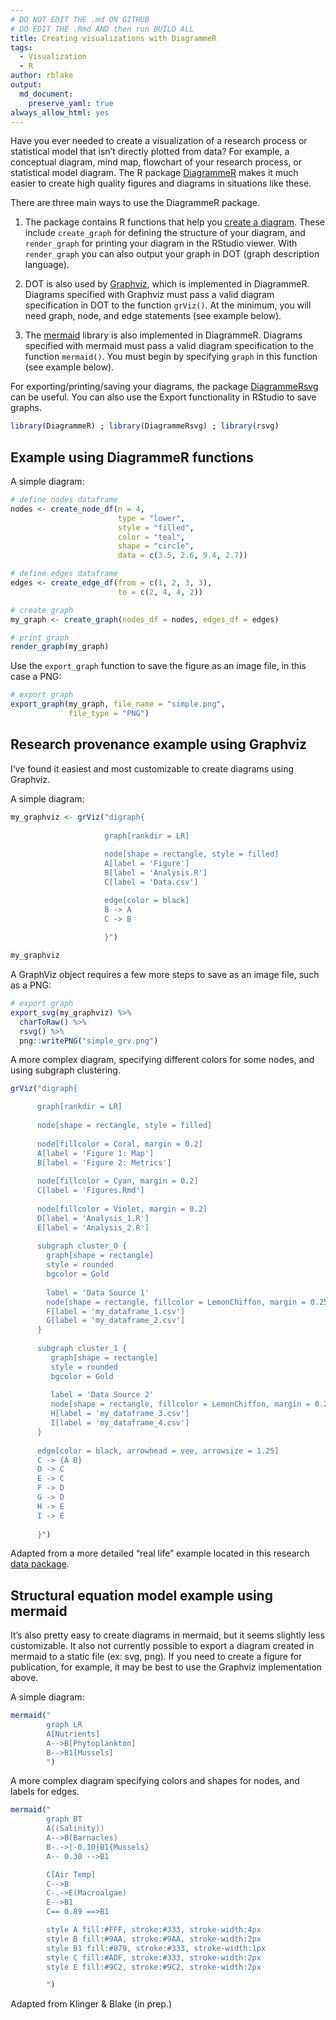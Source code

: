 ```yaml
---
# DO NOT EDIT THE .md ON GITHUB
# DO EDIT THE .Rmd AND then run BUILD ALL
title: Creating visualizations with DiagrammeR
tags:
  - Visualization
  - R
author: rblake
output:   
  md_document:
    preserve_yaml: true
always_allow_html: yes
---
```


Have you ever needed to create a visualization of a research process or statistical model that isn't directly plotted from data?  For example, a conceptual diagram, mind map, flowchart of your research process, or statistical model diagram.  The R package [DiagrammeR](http://rich-iannone.github.io/DiagrammeR/index.html) makes it much easier to create high quality figures and diagrams in situations like these.  

There are three main ways to use the DiagrammeR package.  

1) The package contains R functions that help you [create a diagram](http://rich-iannone.github.io/DiagrammeR/graph_creation.html).  These include `create_graph` for defining the structure of your diagram, and `render_graph` for printing your diagram in the RStudio viewer.  With `render_graph` you can also output your graph in DOT (graph description language).  

2) DOT is also used by [Graphviz](https://www.graphviz.org/), which is implemented in DiagrammeR.  Diagrams specified with Graphviz must pass a valid diagram specification in DOT to the function `grViz()`.  At the minimum, you will need graph, node, and edge statements (see example below).  

3) The [mermaid](https://mermaidjs.github.io/) library is also implemented in DiagrammeR.  Diagrams specified with mermaid must pass a valid diagram specification to the function `mermaid()`.  You must begin by specifying `graph` in this function (see example below).  

For exporting/printing/saving your diagrams, the package [DiagrammeRsvg](https://github.com/rich-iannone/DiagrammeRsvg) can be useful.  You can also use the Export functionality in RStudio to save graphs.  


```r
library(DiagrammeR) ; library(DiagrammeRsvg) ; library(rsvg) 
```

## Example using DiagrammeR functions

A simple diagram:

```r
# define nodes dataframe
nodes <- create_node_df(n = 4, 
                        type = "lower",
                        style = "filled",
                        color = "teal", 
                        shape = "circle", 
                        data = c(3.5, 2.6, 9.4, 2.7))

# define edges dataframe
edges <- create_edge_df(from = c(1, 2, 3, 3),
                        to = c(2, 4, 4, 2))

# create graph
my_graph <- create_graph(nodes_df = nodes, edges_df = edges)

# print graph
render_graph(my_graph)
```

Use the `export_graph` function to save the figure as an image file, in this case a PNG:

```r
# export graph
export_graph(my_graph, file_name = "simple.png",
             file_type = "PNG")
```


## Research provenance example using Graphviz
I've found it easiest and most customizable to create diagrams using Graphviz. 

A simple diagram:

```r
my_graphviz <- grViz("digraph{
         
                     graph[rankdir = LR]
                     
                     node[shape = rectangle, style = filled]  
                     A[label = 'Figure']
                     B[label = 'Analysis.R']
                     C[label = 'Data.csv']

                     edge[color = black]
                     B -> A
                     C -> B
                     
                     }")

my_graphviz
```

A GraphViz object requires a few more steps to save as an image file, such as a PNG:

```r
# export graph
export_svg(my_graphviz) %>%
  charToRaw() %>%
  rsvg() %>%
  png::writePNG("simple_grv.png")
```

A more complex diagram, specifying different colors for some nodes, and using subgraph clustering.  

```r
grViz("digraph{

      graph[rankdir = LR]
  
      node[shape = rectangle, style = filled]
  
      node[fillcolor = Coral, margin = 0.2]
      A[label = 'Figure 1: Map']
      B[label = 'Figure 2: Metrics']
  
      node[fillcolor = Cyan, margin = 0.2]
      C[label = 'Figures.Rmd']
  
      node[fillcolor = Violet, margin = 0.2]
      D[label = 'Analysis_1.R']
      E[label = 'Analysis_2.R']
  
      subgraph cluster_0 {
        graph[shape = rectangle]
        style = rounded
        bgcolor = Gold
    
        label = 'Data Source 1'
        node[shape = rectangle, fillcolor = LemonChiffon, margin = 0.25]
        F[label = 'my_dataframe_1.csv']
        G[label = 'my_dataframe_2.csv']
      }
  
      subgraph cluster_1 {
         graph[shape = rectangle]
         style = rounded
         bgcolor = Gold
    
         label = 'Data Source 2'
         node[shape = rectangle, fillcolor = LemonChiffon, margin = 0.25]
         H[label = 'my_dataframe_3.csv']
         I[label = 'my_dataframe_4.csv']
      }
  
      edge[color = black, arrowhead = vee, arrowsize = 1.25]
      C -> {A B}
      D -> C
      E -> C
      F -> D
      G -> D
      H -> E
      I -> E
      
      }")
```

Adapted from a more detailed "real life" example located in this research [data package](https://knb.ecoinformatics.org/view/urn:uuid:64e28478-7964-4fcb-b002-49a7915fbe4e).  


## Structural equation model example using mermaid

It's also pretty easy to create diagrams in mermaid, but it seems slightly less customizable.  It also not currently possible to export a diagram created in mermaid to a static file (ex: svg, png).  If you need to create a figure for publication, for example, it may be best to use the Graphviz implementation above.   

A simple diagram:

```r
mermaid("
        graph LR
        A[Nutrients]
        A-->B[Phytoplankton]
        B-->B1[Mussels]
        ")
```

A more complex diagram specifying colors and shapes for nodes, and labels for edges.

```r
mermaid("
        graph BT
        A((Salinity))
        A-->B(Barnacles)
        B-.->|-0.10|B1{Mussels}
        A-- 0.30 -->B1

        C[Air Temp]
        C-->B
        C-.->E(Macroalgae)
        E-->B1
        C== 0.89 ==>B1

        style A fill:#FFF, stroke:#333, stroke-width:4px
        style B fill:#9AA, stroke:#9AA, stroke-width:2px
        style B1 fill:#879, stroke:#333, stroke-width:1px
        style C fill:#ADF, stroke:#333, stroke-width:2px
        style E fill:#9C2, stroke:#9C2, stroke-width:2px

        ")
```

Adapted from Klinger & Blake (in prep.)
